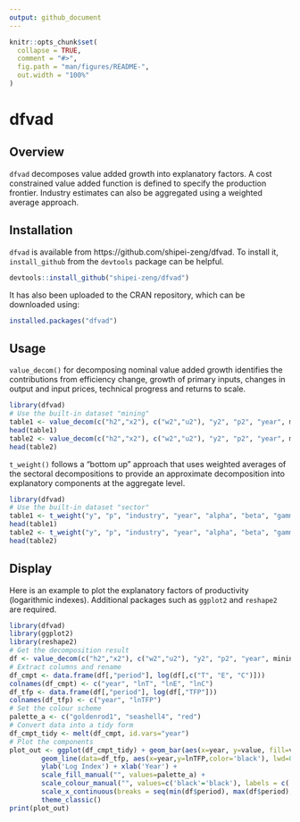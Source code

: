 ```yaml
---
output: github_document
---
```


<!-- README.md is generated from README.Rmd. Please edit that file -->

```r
knitr::opts_chunk$set(
  collapse = TRUE,
  comment = "#>",
  fig.path = "man/figures/README-",
  out.width = "100%"
)
```

# dfvad

<!-- badges: start -->
<!-- badges: end -->

## Overview

`dfvad` decomposes value added growth into explanatory factors.
A cost constrained value added function is defined to specify the 
production frontier. Industry estimates can also be aggregated using 
a weighted average approach.

## Installation

`dfvad` is available from https://github.com/shipei-zeng/dfvad. To install it, `install_github` from the `devtools` package can be helpful.

``` r
devtools::install_github("shipei-zeng/dfvad")
```

It has also been uploaded to the CRAN repository, which can be downloaded using:

``` r
installed.packages("dfvad")
```

## Usage

`value_decom()` for decomposing nominal value added growth identifies the contributions from efficiency change, growth of primary inputs, changes in output and input prices, technical progress and returns to scale.

```r
library(dfvad)
# Use the built-in dataset "mining"
table1 <- value_decom(c("h2","x2"), c("w2","u2"), "y2", "p2", "year", mining)[[1]]
head(table1)
table2 <- value_decom(c("h2","x2"), c("w2","u2"), "y2", "p2", "year", mining)[[2]]
head(table2)
```

`t_weight()` follows a "bottom up" approach that uses weighted averages of the sectoral decompositions to provide an approximate decomposition into explanatory components at the aggregate level.

```r
library(dfvad)
# Use the built-in dataset "sector"
table1 <- t_weight("y", "p", "industry", "year", "alpha", "beta", "gamma", "epsilon", "tau", sector)[[1]]
head(table1)
table2 <- t_weight("y", "p", "industry", "year", "alpha", "beta", "gamma", "epsilon", "tau", sector)[[2]]
head(table2)
```

## Display

Here is an example to plot the explanatory factors of productivity (logarithmic indexes). Additional packages such as `ggplot2` and `reshape2` are required.

```r
library(dfvad)
library(ggplot2)
library(reshape2)
# Get the decomposition result
df <- value_decom(c("h2","x2"), c("w2","u2"), "y2", "p2", "year", mining)[[2]]
# Extract columns and rename
df_cmpt <- data.frame(df[,"period"], log(df[,c("T", "E", "C")]))
colnames(df_cmpt) <- c("year", "lnT", "lnE", "lnC")
df_tfp <- data.frame(df[,"period"], log(df[,"TFP"]))
colnames(df_tfp) <- c("year", "lnTFP")
# Set the colour scheme
palette_a <- c("goldenrod1", "seashell4", "red")
# Convert data into a tidy form
df_cmpt_tidy <- melt(df_cmpt, id.vars="year")
# Plot the components
plot_out <- ggplot(df_cmpt_tidy) + geom_bar(aes(x=year, y=value, fill=variable), stat="identity") +
        geom_line(data=df_tfp, aes(x=year,y=lnTFP,color='black'), lwd=0.5) +
        ylab('Log Index') + xlab('Year') + 
        scale_fill_manual("", values=palette_a) + 
        scale_colour_manual("", values=c('black'='black'), labels = c('lnTFP')) + 
        scale_x_continuous(breaks = seq(min(df$period), max(df$period), by = 3)) + 
        theme_classic()
print(plot_out)
```

